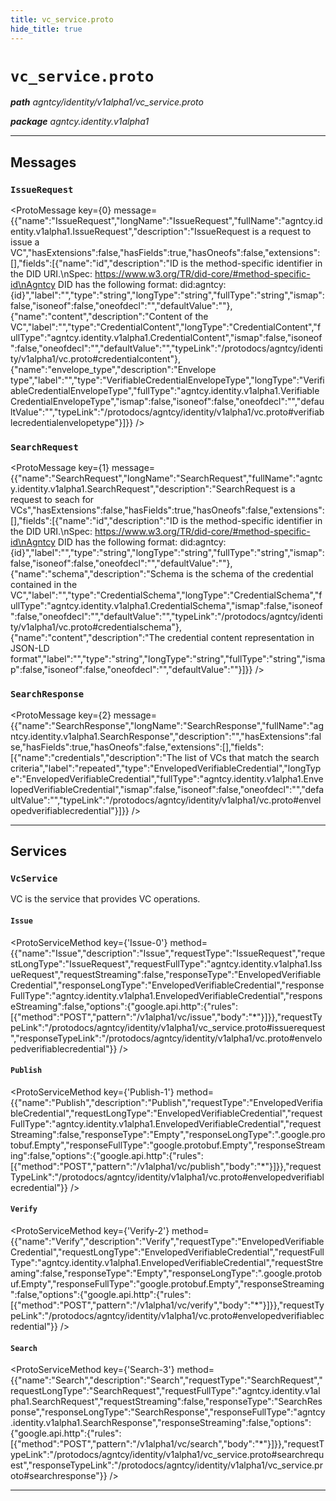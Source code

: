 ```yaml
---
title: vc_service.proto
hide_title: true
---
```



# `vc_service.proto`
_**path** agntcy/identity/v1alpha1/vc_service.proto_

_**package** agntcy.identity.v1alpha1_



---

## Messages


### `IssueRequest`
<ProtoMessage key={0} message={{"name":"IssueRequest","longName":"IssueRequest","fullName":"agntcy.identity.v1alpha1.IssueRequest","description":"IssueRequest is a request to issue a VC","hasExtensions":false,"hasFields":true,"hasOneofs":false,"extensions":[],"fields":[{"name":"id","description":"ID is the method-specific identifier in the DID URI.\nSpec: https://www.w3.org/TR/did-core/#method-specific-id\nAgntcy DID has the following format: did:agntcy:{id}","label":"","type":"string","longType":"string","fullType":"string","ismap":false,"isoneof":false,"oneofdecl":"","defaultValue":""},{"name":"content","description":"Content of the VC","label":"","type":"CredentialContent","longType":"CredentialContent","fullType":"agntcy.identity.v1alpha1.CredentialContent","ismap":false,"isoneof":false,"oneofdecl":"","defaultValue":"","typeLink":"/protodocs/agntcy/identity/v1alpha1/vc.proto#credentialcontent"},{"name":"envelope_type","description":"Envelope type","label":"","type":"VerifiableCredentialEnvelopeType","longType":"VerifiableCredentialEnvelopeType","fullType":"agntcy.identity.v1alpha1.VerifiableCredentialEnvelopeType","ismap":false,"isoneof":false,"oneofdecl":"","defaultValue":"","typeLink":"/protodocs/agntcy/identity/v1alpha1/vc.proto#verifiablecredentialenvelopetype"}]}} />


### `SearchRequest`
<ProtoMessage key={1} message={{"name":"SearchRequest","longName":"SearchRequest","fullName":"agntcy.identity.v1alpha1.SearchRequest","description":"SearchRequest is a request to seach for VCs","hasExtensions":false,"hasFields":true,"hasOneofs":false,"extensions":[],"fields":[{"name":"id","description":"ID is the method-specific identifier in the DID URI.\nSpec: https://www.w3.org/TR/did-core/#method-specific-id\nAgntcy DID has the following format: did:agntcy:{id}","label":"","type":"string","longType":"string","fullType":"string","ismap":false,"isoneof":false,"oneofdecl":"","defaultValue":""},{"name":"schema","description":"Schema is the schema of the credential contained in the VC","label":"","type":"CredentialSchema","longType":"CredentialSchema","fullType":"agntcy.identity.v1alpha1.CredentialSchema","ismap":false,"isoneof":false,"oneofdecl":"","defaultValue":"","typeLink":"/protodocs/agntcy/identity/v1alpha1/vc.proto#credentialschema"},{"name":"content","description":"The credential content representation in JSON-LD format","label":"","type":"string","longType":"string","fullType":"string","ismap":false,"isoneof":false,"oneofdecl":"","defaultValue":""}]}} />


### `SearchResponse`
<ProtoMessage key={2} message={{"name":"SearchResponse","longName":"SearchResponse","fullName":"agntcy.identity.v1alpha1.SearchResponse","description":"","hasExtensions":false,"hasFields":true,"hasOneofs":false,"extensions":[],"fields":[{"name":"credentials","description":"The list of VCs that match the search criteria","label":"repeated","type":"EnvelopedVerifiableCredential","longType":"EnvelopedVerifiableCredential","fullType":"agntcy.identity.v1alpha1.EnvelopedVerifiableCredential","ismap":false,"isoneof":false,"oneofdecl":"","defaultValue":"","typeLink":"/protodocs/agntcy/identity/v1alpha1/vc.proto#envelopedverifiablecredential"}]}} />

---
## Services


### `VcService`

VC is the service that provides VC operations.


#### `Issue`
<ProtoServiceMethod key={'Issue-0'} method={{"name":"Issue","description":"Issue","requestType":"IssueRequest","requestLongType":"IssueRequest","requestFullType":"agntcy.identity.v1alpha1.IssueRequest","requestStreaming":false,"responseType":"EnvelopedVerifiableCredential","responseLongType":"EnvelopedVerifiableCredential","responseFullType":"agntcy.identity.v1alpha1.EnvelopedVerifiableCredential","responseStreaming":false,"options":{"google.api.http":{"rules":[{"method":"POST","pattern":"/v1alpha1/vc/issue","body":"*"}]}},"requestTypeLink":"/protodocs/agntcy/identity/v1alpha1/vc_service.proto#issuerequest","responseTypeLink":"/protodocs/agntcy/identity/v1alpha1/vc.proto#envelopedverifiablecredential"}} />


#### `Publish`
<ProtoServiceMethod key={'Publish-1'} method={{"name":"Publish","description":"Publish","requestType":"EnvelopedVerifiableCredential","requestLongType":"EnvelopedVerifiableCredential","requestFullType":"agntcy.identity.v1alpha1.EnvelopedVerifiableCredential","requestStreaming":false,"responseType":"Empty","responseLongType":".google.protobuf.Empty","responseFullType":"google.protobuf.Empty","responseStreaming":false,"options":{"google.api.http":{"rules":[{"method":"POST","pattern":"/v1alpha1/vc/publish","body":"*"}]}},"requestTypeLink":"/protodocs/agntcy/identity/v1alpha1/vc.proto#envelopedverifiablecredential"}} />


#### `Verify`
<ProtoServiceMethod key={'Verify-2'} method={{"name":"Verify","description":"Verify","requestType":"EnvelopedVerifiableCredential","requestLongType":"EnvelopedVerifiableCredential","requestFullType":"agntcy.identity.v1alpha1.EnvelopedVerifiableCredential","requestStreaming":false,"responseType":"Empty","responseLongType":".google.protobuf.Empty","responseFullType":"google.protobuf.Empty","responseStreaming":false,"options":{"google.api.http":{"rules":[{"method":"POST","pattern":"/v1alpha1/vc/verify","body":"*"}]}},"requestTypeLink":"/protodocs/agntcy/identity/v1alpha1/vc.proto#envelopedverifiablecredential"}} />


#### `Search`
<ProtoServiceMethod key={'Search-3'} method={{"name":"Search","description":"Search","requestType":"SearchRequest","requestLongType":"SearchRequest","requestFullType":"agntcy.identity.v1alpha1.SearchRequest","requestStreaming":false,"responseType":"SearchResponse","responseLongType":"SearchResponse","responseFullType":"agntcy.identity.v1alpha1.SearchResponse","responseStreaming":false,"options":{"google.api.http":{"rules":[{"method":"POST","pattern":"/v1alpha1/vc/search","body":"*"}]}},"requestTypeLink":"/protodocs/agntcy/identity/v1alpha1/vc_service.proto#searchrequest","responseTypeLink":"/protodocs/agntcy/identity/v1alpha1/vc_service.proto#searchresponse"}} />


---


  